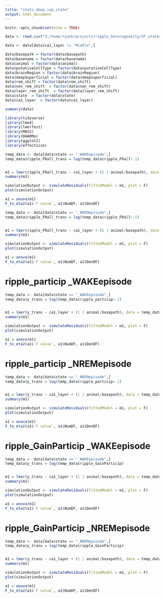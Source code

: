 ```yaml
---
title: "stats_deep_sup_state"
output: html_document
---
```


```r
knitr::opts_chunk$set(echo = TRUE)
```



```r

data <- read.csv("Z:/home/ryanh/projects/ripple_heterogeneity/df_states.csv")

data <- data[data$ca1_layer != "Middle",]

data$basepath = factor(data$basepath)
data$basename = factor(data$basename)
data$animal = factor(data$animal)
data$putativeCellType = factor(data$putativeCellType)
data$brainRegion = factor(data$brainRegion)
data$deepSuperficial = factor(data$deepSuperficial)
data$rem_shift = factor(data$rem_shift)
data$non_rem_shift  = factor(data$non_rem_shift)
data$layer_rem_shift  = factor(data$layer_rem_shift)
data$state  = factor(data$state)
data$ca1_layer  = factor(data$ca1_layer)

summary(data)
```

```r

library(tidyverse)
library(lme4)
library(lmerTest)
library(MASS)
library(DHARMa)
library(ggplot2)
library(effectsize)

```

```r
temp_data <- data[data$state == "_WAKEepisode",]
temp_data$ripple_FRall_trans = log(temp_data$ripple_FRall+.1)


m1 = lmer(ripple_FRall_trans ~ ca1_layer + (1 | animal/basepath), data = temp_data,REML=FALSE)
summary(m1)

simulationOutput <- simulateResiduals(fittedModel = m1, plot = F)
plot(simulationOutput)

a1 = anova(m1)
F_to_eta2(a1$`F value`, a1$NumDF, a1$DenDF)

```


```r
temp_data <- data[data$state == "_NREMepisode",]
temp_data$ripple_FRall_trans = log(temp_data$ripple_FRall+.1)


m1 = lmer(ripple_FRall_trans ~ ca1_layer + (1 | animal/basepath), data = temp_data,REML=FALSE)
summary(m1)

simulationOutput <- simulateResiduals(fittedModel = m1, plot = F)
plot(simulationOutput)

a1 = anova(m1)
F_to_eta2(a1$`F value`, a1$NumDF, a1$DenDF)
```

# ripple_particip _WAKEepisode

```r
temp_data <- data[data$state == "_WAKEepisode",]
temp_data$y_trans = log(temp_data$ripple_particip+.1)


m1 = lmer(y_trans ~ ca1_layer + (1 | animal/basepath), data = temp_data,REML=FALSE)
summary(m1)

simulationOutput <- simulateResiduals(fittedModel = m1, plot = F)
plot(simulationOutput)

a1 = anova(m1)
F_to_eta2(a1$`F value`, a1$NumDF, a1$DenDF)

```

# ripple_particip _NREMepisode

```r
temp_data <- data[data$state == "_NREMepisode",]
temp_data$y_trans = log(temp_data$ripple_particip+.1)


m1 = lmer(y_trans ~ ca1_layer + (1 | animal/basepath), data = temp_data,REML=FALSE)
summary(m1)

simulationOutput <- simulateResiduals(fittedModel = m1, plot = F)
plot(simulationOutput)

a1 = anova(m1)
F_to_eta2(a1$`F value`, a1$NumDF, a1$DenDF)

```

# ripple_GainParticip _WAKEepisode

```r
temp_data <- data[data$state == "_WAKEepisode",]
temp_data$y_trans = log(temp_data$ripple_GainParticip)


m1 = lmer(y_trans ~ ca1_layer + (1 | animal/basepath), data = temp_data,REML=FALSE)
summary(m1)

simulationOutput <- simulateResiduals(fittedModel = m1, plot = F)
plot(simulationOutput)

a1 = anova(m1)
F_to_eta2(a1$`F value`, a1$NumDF, a1$DenDF)

```

# ripple_GainParticip _NREMepisode

```r
temp_data <- data[data$state == "_NREMepisode",]
temp_data$y_trans = log(temp_data$ripple_GainParticip)


m1 = lmer(y_trans ~ ca1_layer + (1 | animal/basepath), data = temp_data,REML=FALSE)
summary(m1)

simulationOutput <- simulateResiduals(fittedModel = m1, plot = F)
plot(simulationOutput)

a1 = anova(m1)
F_to_eta2(a1$`F value`, a1$NumDF, a1$DenDF)

```
